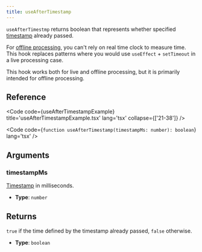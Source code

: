 ```yaml
---
title: useAfterTimestamp
---
```


`useAfterTimestmp` returns boolean that represents whether specified [timestamp](../../../fundamentals/glossary#timestamp) already passed.

For [offline processing](/fundamentals/glossary#offline-processing), you can't rely on real time clock to measure time. This hook replaces patterns
where you would use `useEffect` + `setTimeout` in a live processing case.

<Aside>
This hook works both for live and offline processing, but it is primarily intended for
offline processing.
</Aside>


## Reference

<Code code={useAfterTimestampExample} title='useAfterTimestampExample.tsx' lang='tsx' collapse={['21-38']} />

<Code code={`
function useAfterTimestamp(timestampMs: number): boolean
`} lang='tsx' />

## Arguments

### timestampMs

[Timestamp](../../../fundamentals/glossary#timestamp) in milliseconds.

- **Type**: `number`

## Returns

`true` if the time defined by the timestamp already passed, `false` otherwise.

- **Type**: `boolean`
